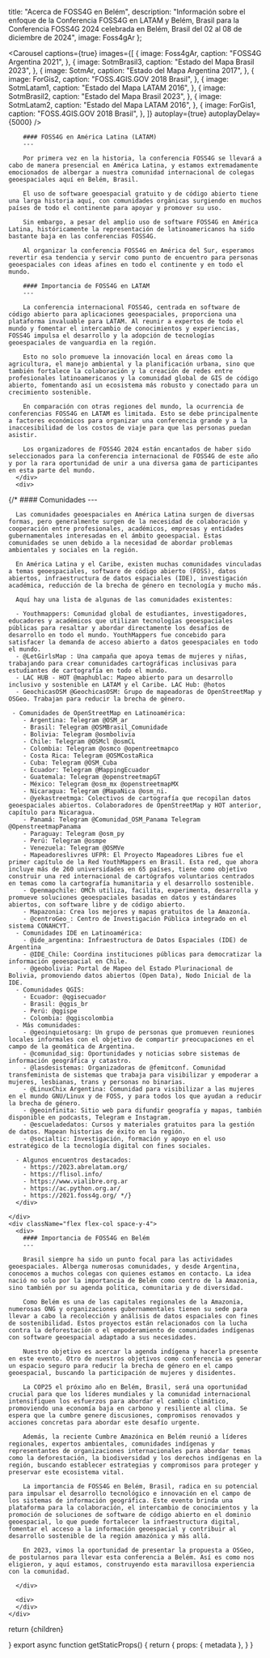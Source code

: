 




  title: "Acerca de FOSS4G en Belém",
  description:
    "Información sobre el enfoque de la Conferencia FOSS4G en LATAM y Belém, Brasil para la Conferencia FOSS4G 2024 celebrada en Belém, Brasil del 02 al 08 de diciembre de 2024",
  image: Foss4gAr
};

<Carousel
  captions={true}
  images={[
    {
      image: Foss4gAr,
      caption:
        "FOSS4G Argentina 2021",
    },
    {
      image: SotmBrasil3,
      caption:
        "Estado del Mapa Brasil 2023",
    },
    {
      image: SotmAr,
      caption:
        "Estado del Mapa Argentina 2017",
    },
    {
      image: ForGis2,
      caption:
        "FOSS.4GIS.GOV 2018 Brasil",
    },
    {
      image: SotmLatam1,
      caption:
        "Estado del Mapa LATAM 2016",
    },
    {
      image: SotmBrasil2,
      caption:
        "Estado del Mapa Brasil 2023",
    },
    {
      image: SotmLatam2,
      caption:
        "Estado del Mapa LATAM 2016",
    },
    {
      image: ForGis1,
      caption:
        "FOSS.4GIS.GOV 2018 Brasil",
    },
  ]}
  autoplay={true}
  autoplayDelay={5000}
/>

<div className="grid space-y-4 mt-4">
  <div className="grid md:grid-cols-2 md:space-x-4">  
    <div className="flex flex-col space-y-4">
      <div className="">

        #### FOSS4G en América Latina (LATAM)
        ---

        Por primera vez en la historia, la conferencia FOSS4G se llevará a cabo de manera presencial en América Latina, y estamos extremadamente emocionados de albergar a nuestra comunidad internacional de colegas geoespaciales aquí en Belém, Brasil.

        El uso de software geoespacial gratuito y de código abierto tiene una larga historia aquí, con comunidades orgánicas surgiendo en muchos países de todo el continente para apoyar y promover su uso.

        Sin embargo, a pesar del amplio uso de software FOSS4G en América Latina, históricamente la representación de latinoamericanos ha sido bastante baja en las conferencias FOSS4G.
        
        Al organizar la conferencia FOSS4G en América del Sur, esperamos revertir esa tendencia y servir como punto de encuentro para personas geoespaciales con ideas afines en todo el continente y en todo el mundo.

        #### Importancia de FOSS4G en LATAM
        ---
        
        La conferencia internacional FOSS4G, centrada en software de código abierto para aplicaciones geoespaciales, proporciona una plataforma invaluable para LATAM. Al reunir a expertos de todo el mundo y fomentar el intercambio de conocimientos y experiencias, FOSS4G impulsa el desarrollo y la adopción de tecnologías geoespaciales de vanguardia en la región.
        
        Esto no solo promueve la innovación local en áreas como la agricultura, el manejo ambiental y la planificación urbana, sino que también fortalece la colaboración y la creación de redes entre profesionales latinoamericanos y la comunidad global de GIS de código abierto, fomentando así un ecosistema más robusto y conectado para un crecimiento sostenible.

        En comparación con otras regiones del mundo, la ocurrencia de conferencias FOSS4G en LATAM es limitada. Esto se debe principalmente a factores económicos para organizar una conferencia grande y a la inaccesibilidad de los costos de viaje para que las personas puedan asistir.

        Los organizadores de FOSS4G 2024 están encantados de haber sido seleccionados para la conferencia internacional de FOSS4G de este año y por la rara oportunidad de unir a una diversa gama de participantes en esta parte del mundo.
      </div>
      <div>
{/* 
      #### Comunidades
      ---

      Las comunidades geoespaciales en América Latina surgen de diversas formas, pero generalmente surgen de la necesidad de colaboración y cooperación entre profesionales, académicos, empresas y entidades gubernamentales interesadas en el ámbito geoespacial. Estas comunidades se unen debido a la necesidad de abordar problemas ambientales y sociales en la región.

      En América Latina y el Caribe, existen muchas comunidades vinculadas a temas geoespaciales, software de código abierto (FOSS), datos abiertos, infraestructura de datos espaciales (IDE), investigación académica, reducción de la brecha de género en tecnología y mucho más. 

      Aquí hay una lista de algunas de las comunidades existentes:

      - Youthmappers: Comunidad global de estudiantes, investigadores, educadores y académicos que utilizan tecnologías geoespaciales públicas para resaltar y abordar directamente los desafíos de desarrollo en todo el mundo. YouthMappers fue concebido para satisfacer la demanda de acceso abierto a datos geoespaciales en todo el mundo.
      - @LetGirlsMap : Una campaña que apoya temas de mujeres y niñas, trabajando para crear comunidades cartográficas inclusivas para estudiantes de cartografía en todo el mundo.
      - LAC HUB - HOT @maphublac: Mapeo abierto para un desarrollo inclusivo y sostenible en LATAM y el Caribe. LAC Hub: @hotos
      - GeochicasOSM @GeochicasOSM: Grupo de mapeadoras de OpenStreetMap y OSGeo. Trabajan para reducir la brecha de género.

     - Comunidades de OpenStreetMap en Latinoamérica: 
        - Argentina: Telegram @OSM_ar
        - Brasil: Telegram @OSMBrasil_Comunidade
        - Bolivia: Telegram @osmbolivia 
        - Chile: Telegram @OSMcl @osmCL
        - Colombia: Telegram @osmco @opentreetmapco
        - Costa Rica: Telegram @OSMCostaRica
        - Cuba: Telegram @OSM_Cuba
        - Ecuador: Telegram @MappingEcuador
        - Guatemala: Telegram @openstreetmapGT
        - México: Telegram @osm_mx @openstreetmapMX 
        - Nicaragua: Telegram @MapaNica @osm_ni.
        - @yekastreetmga: Colectivos de cartografía que recopilan datos geoespaciales abiertos. Colaboradores de OpenStreetMap y HOT anterior, capítulo para Nicaragua. 
        - Panamá: Telegram @Comunidad_OSM_Panama Telegram @OpenstreetmapPanama
        - Paraguay: Telegram @osm_py
        - Perú: Telegram @osmpe
        - Venezuela: Telegram @OSMVe
        - Mapeadoreslivres UFPR: El Proyecto Mapeadores Libres fue el primer capítulo de la Red YouthMappers en Brasil. Esta red, que ahora incluye más de 260 universidades en 65 países, tiene como objetivo construir una red internacional de cartógrafos voluntarios centrados en temas como la cartografía humanitaria y el desarrollo sostenible.
        - Openmapchile: OMCh utiliza, facilita, experimenta, desarrolla y promueve soluciones geoespaciales basadas en datos y estándares abiertos, con software libre y de código abierto.
        - Mapazonia: Crea los mejores y mapas gratuitos de la Amazonía.
        - @centroGeo_: Centro de Investigación Pública integrado en el sistema CONAHCYT.
      - Comunidades IDE en Latinoamérica: 
        - @ide_argentina: Infraestructura de Datos Espaciales (IDE) de Argentina
        - @IDE_Chile: Coordina instituciones públicas para democratizar la información geoespacial en Chile.
        - @geobolivia: Portal de Mapeo del Estado Plurinacional de Bolivia, promoviendo datos abiertos (Open Data), Nodo Inicial de la IDE. 
      - Comunidades QGIS: 
        - Ecuador: @qgisecuador
        - Brasil: @qgis_br
        - Perú: @qgispe 
        - Colombia: @qgiscolombia
      - Más comunidades: 
        - @geoinquietosarg: Un grupo de personas que promueven reuniones locales informales con el objetivo de compartir preocupaciones en el campo de la geomática de Argentina.
        - @comunidad_sig: Oportunidades y noticias sobre sistemas de información geográfica y catastro.
        - @lasdesistemas: Organizadoras de @femitconf. Comunidad transfeminista de sistemas que trabaja para visibilizar y empoderar a mujeres, lesbianas, trans y personas no binarias.
        - @LinuxChix Argentina: Comunidad para visibilizar a las mujeres en el mundo GNU/Linux y de FOSS, y para todos los que ayudan a reducir la brecha de género.
        - @geoinfinita: Sitio web para difundir geografía y mapas, también disponible en podcasts, Telegram e Instagram.
        - @escueladedatos: Cursos y materiales gratuitos para la gestión de datos. Mapean historias de éxito en la región.
        - @socialtic: Investigación, formación y apoyo en el uso estratégico de la tecnología digital con fines sociales.

      - Algunos encuentros destacados: 
        - https://2023.abrelatam.org/
        - https://flisol.info/ 
        - https://www.vialibre.org.ar
        - https://ac.python.org.ar/
        - https://2021.foss4g.org/ */}
      </div>

    </div>
    <div className="flex flex-col space-y-4">
      <div>
        #### Importancia de FOSS4G en Belém
        ---

        Brasil siempre ha sido un punto focal para las actividades geoespaciales. Alberga numerosas comunidades, y desde Argentina, conocemos a muchos colegas con quienes estamos en contacto. La idea nació no solo por la importancia de Belém como centro de la Amazonia, sino también por su agenda política, comunitaria y de diversidad.

        Como Belém es una de las capitales regionales de la Amazonia, numerosas ONG y organizaciones gubernamentales tienen su sede para llevar a cabo la recolección y análisis de datos espaciales con fines de sostenibilidad. Estos proyectos están relacionados con la lucha contra la deforestación o el empoderamiento de comunidades indígenas con software geoespacial adaptado a sus necesidades.

        Nuestro objetivo es acercar la agenda indígena y hacerla presente en este evento. Otro de nuestros objetivos como conferencia es generar un espacio seguro para reducir la brecha de género en el campo geoespacial, buscando la participación de mujeres y disidentes.

        La COP25 el próximo año en Belém, Brasil, será una oportunidad crucial para que los líderes mundiales y la comunidad internacional intensifiquen los esfuerzos para abordar el cambio climático, promoviendo una economía baja en carbono y resiliente al clima. Se espera que la cumbre genere discusiones, compromisos renovados y acciones concretas para abordar este desafío urgente. 
        
        Además, la reciente Cumbre Amazónica en Belém reunió a líderes regionales, expertos ambientales, comunidades indígenas y representantes de organizaciones internacionales para abordar temas como la deforestación, la biodiversidad y los derechos indígenas en la región, buscando establecer estrategias y compromisos para proteger y preservar este ecosistema vital.

        La importancia de FOSS4G en Belém, Brasil, radica en su potencial para impulsar el desarrollo tecnológico e innovación en el campo de los sistemas de información geográfica. Este evento brinda una plataforma para la colaboración, el intercambio de conocimientos y la promoción de soluciones de software de código abierto en el dominio geoespacial, lo que puede fortalecer la infraestructura digital, fomentar el acceso a la información geoespacial y contribuir al desarrollo sostenible de la región amazónica y más allá.

        En 2023, vimos la oportunidad de presentar la propuesta a OSGeo, de postularnos para llevar esta conferencia a Belém. Así es como nos eligieron, y aquí estamos, construyendo esta maravillosa experiencia con la comunidad.

      </div>

      <div>
      </div>
    </div>

  </div>

</div>

  return <MdxLayout metadata={metadata}>{children}</MdxLayout>

}
export async function getStaticProps() {
  return {
    props: {
      metadata
    },
  }
}